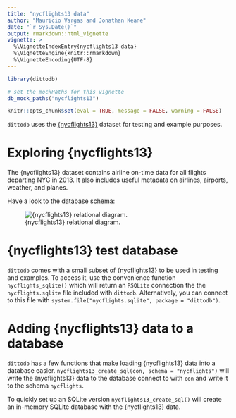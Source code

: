 ```yaml
---
title: "nycflights13 data"
author: "Mauricio Vargas and Jonathan Keane"
date: "`r Sys.Date()`"
output: rmarkdown::html_vignette
vignette: >
  %\VignetteIndexEntry{nycflights13 data}
  %\VignetteEngine{knitr::rmarkdown}
  %\VignetteEncoding{UTF-8}
---
```


```r
library(dittodb)

# set the mockPaths for this vignette
db_mock_paths("nycflights13")

knitr::opts_chunk$set(eval = TRUE, message = FALSE, warning = FALSE)
```

`dittodb` uses the [{nycflights13}](https://CRAN.R-project.org/package=nycflights13) dataset for testing and example purposes.

# Exploring {nycflights13}
The {nycflights13} dataset contains airline on-time data for all flights 
departing NYC in 2013. It also includes useful metadata on airlines, airports,
weather, and planes.
    
Have a look to the database schema:

![{nycflights13} relational diagram.](relational-nycflights.svg)

# {nycflights13} test database
`dittodb` comes with a small subset of {nycflights13} to be used in testing and 
examples. To access it, use the convenience function `nycflights_sqlite()` which 
will return an `RSQLite` connection the the `nycflights.sqlite` file included 
with `dittodb`. Alternatively, you can connect to this file with 
`system.file("nycflights.sqlite", package = "dittodb")`.


# Adding {nycflights13} data to a database
`dittodb` has a few functions that make loading {nycflights13} data into a 
database easier. `nycflights13_create_sql(con, schema = "nycflights")` will 
write the {nycflights13} data to the database connect to with `con` and write it 
to the schema `nycflights`.

To quickly set up an SQLite version `nycflights13_create_sql()` will create an 
in-memory SQLite database with the {nycflights13} data.
